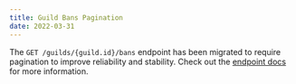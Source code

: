 ```yaml
---
title: Guild Bans Pagination
date: 2022-03-31
---
```


The `GET /guilds/{guild.id}/bans` endpoint has been migrated to require pagination to improve reliability and stability. Check out the [endpoint docs](#DOCS_RESOURCES_GUILD/get-guild-bans) for more information.
